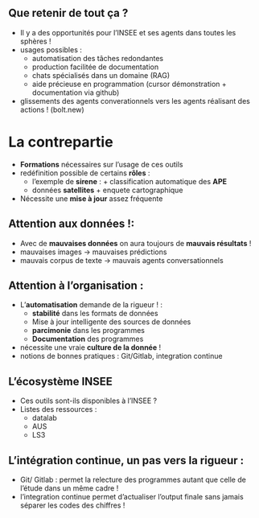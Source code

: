 ## Que retenir de tout ça ?
- Il y a des opportunités pour l'INSEE et ses agents dans toutes les sphères !
- usages possibles : 
    - automatisation des tâches redondantes
    - production facilitée de documentation
    - chats spécialisés dans un domaine (RAG) 
    - aide précieuse en programmation (cursor démonstration + documentation via github)
- glissements des agents converationnels vers les agents réalisant des actions ! (bolt.new)

# La contrepartie 
- [**Formations**]{.orange} nécessaires sur l'usage de ces outils
- redéfinition possible de certains [**rôles**]{.blue2} :
    - l'exemple de [**sirene**]{.orange} : + classification automatique des [**APE**]{.blue2}
    - données [**satellites**]{.orange} + enquete cartographique
- Nécessite une [**mise à jour**]{.blue2} assez fréquente 

## Attention aux données !:

- Avec de [**mauvaises données**]{.blue2} on aura toujours de [**mauvais résultats**]{.orange} !
- mauvaises images → mauvaises prédictions
- mauvais corpus de texte → mauvais agents conversationnels

## Attention à l'organisation :
- L'[**automatisation**]{.orange} demande de la rigueur ! :
    - [**stabilité**]{.blue2} dans les formats de données
    - Mise à jour intelligente des sources de données
    - [**parcimonie**]{.orange} dans les programmes
    - [**Documentation**]{.orange} des programmes
- nécessite une vraie [**culture de la donnée**]{.orange} !
- notions de bonnes pratiques : Git/Gitlab, integration continue

## L'écosystème INSEE

- Ces outils sont-ils disponibles à l'INSEE ?
- Listes des ressources :
    - datalab
    - AUS 
    - LS3
    
## L'intégration continue, un pas vers la rigueur : 
- Git/ Gitlab : permet la relecture des programmes autant que celle de l'étude dans un même cadre !
- l'integration continue permet d'actualiser l'output finale sans jamais séparer les codes des chiffres !
